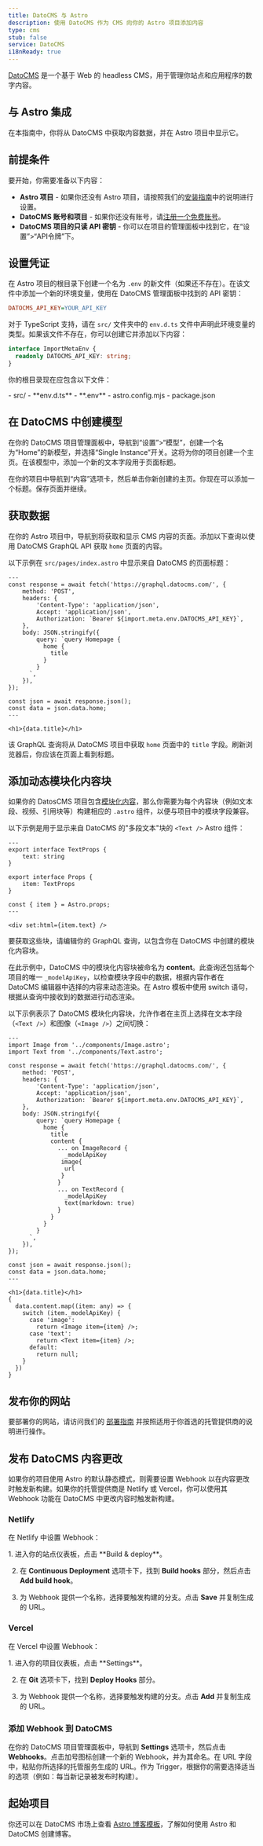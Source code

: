 ```yaml
---
title: DatoCMS 与 Astro
description: 使用 DatoCMS 作为 CMS 向你的 Astro 项目添加内容
type: cms
stub: false
service: DatoCMS
i18nReady: true
---
```


[DatoCMS](https://datocms.com/) 是一个基于 Web 的 headless CMS，用于管理你站点和应用程序的数字内容。

## 与 Astro 集成

在本指南中，你将从 DatoCMS 中获取内容数据，并在 Astro 项目中显示它。

## 前提条件

要开始，你需要准备以下内容：

- **Astro 项目** - 如果你还没有 Astro 项目，请按照我们的[安装指南](/zh-cn/install-and-setup/)中的说明进行设置。
- **DatoCMS 账号和项目** - 如果你还没有账号，请[注册一个免费账号](https://dashboard.datocms.com/signup)。
- **DatoCMS 项目的只读 API 密钥** - 你可以在项目的管理面板中找到它，在“设置”>“API令牌”下。

## 设置凭证

在 Astro 项目的根目录下创建一个名为 `.env` 的新文件（如果还不存在）。在该文件中添加一个新的环境变量，使用在 DatoCMS 管理面板中找到的 API 密钥：

```ini title=".env"
DATOCMS_API_KEY=YOUR_API_KEY
```

对于 TypeScript 支持，请在 `src/` 文件夹中的 `env.d.ts` 文件中声明此环境变量的类型。如果该文件不存在，你可以创建它并添加以下内容：

```ts title="src/env.d.ts"
interface ImportMetaEnv {
  readonly DATOCMS_API_KEY: string;
}
```

你的根目录现在应包含以下文件：

<FileTree title="Project Structure">
- src/
  - **env.d.ts**
- **.env**
- astro.config.mjs
- package.json
</FileTree>

## 在 DatoCMS 中创建模型

在你的 DatoCMS 项目管理面板中，导航到“设置”>“模型”，创建一个名为“Home”的新模型，并选择“Single Instance”开关。这将为你的项目创建一个主页。在该模型中，添加一个新的文本字段用于页面标题。

在你的项目中导航到“内容”选项卡，然后单击你新创建的主页。你现在可以添加一个标题。保存页面并继续。

## 获取数据

在你的 Astro 项目中，导航到将获取和显示 CMS 内容的页面。添加以下查询以使用 DatoCMS GraphQL API 获取 `home` 页面的内容。

以下示例在 `src/pages/index.astro` 中显示来自 DatoCMS 的页面标题：

```astro title="src/pages/index.astro"
---
const response = await fetch('https://graphql.datocms.com/', {
	method: 'POST',
	headers: {
		'Content-Type': 'application/json',
		Accept: 'application/json',
		Authorization: `Bearer ${import.meta.env.DATOCMS_API_KEY}`,
	},
	body: JSON.stringify({
		query: `query Homepage {
          home {
            title
          }
        }
      `,
	}),
});

const json = await response.json();
const data = json.data.home;
---

<h1>{data.title}</h1>
```

该 GraphQL 查询将从 DatoCMS 项目中获取 `home` 页面中的 `title` 字段。刷新浏览器后，你应该在页面上看到标题。

## 添加动态模块化内容块

如果你的 DatosCMS 项目包含[模块化内容](https://www.datocms.com/docs/content-modelling/modular-content)，那么你需要为每个内容块（例如文本段、视频、引用块等）构建相应的 `.astro` 组件，以便与项目中的模块字段兼容。

以下示例是用于显示来自 DatoCMS 的"多段文本"块的 `<Text />` Astro 组件：

```astro title="src/components/Text.astro"
---
export interface TextProps {
	text: string
}

export interface Props {
	item: TextProps
}

const { item } = Astro.props;
---

<div set:html={item.text} />

```
要获取这些块，请编辑你的 GraphQL 查询，以包含你在 DatoCMS 中创建的模块化内容块。

在此示例中，DatoCMS 中的模块化内容块被命名为 **content**。此查询还包括每个项目的唯一 `_modelApiKey`，以检查模块字段中的数据，根据内容作者在 DatoCMS 编辑器中选择的内容来动态渲染。在 Astro 模板中使用 switch 语句，根据从查询中接收到的数据进行动态渲染。

以下示例表示了 DatoCMS 模块化内容块，允许作者在主页上选择在文本字段（`<Text />`）和图像（`<Image />`）之间切换：

```astro title="src/pages/index.astro" ins={2,3, 16-27, 39-50}
---
import Image from '../components/Image.astro';
import Text from '../components/Text.astro';

const response = await fetch('https://graphql.datocms.com/', {
	method: 'POST',
	headers: {
		'Content-Type': 'application/json',
		Accept: 'application/json',
		Authorization: `Bearer ${import.meta.env.DATOCMS_API_KEY}`,
	},
	body: JSON.stringify({
		query: `query Homepage {
          home {
            title
            content {
              ... on ImageRecord {
                _modelApiKey
               image{
                url
               }
              }
              ... on TextRecord {
                _modelApiKey
                text(markdown: true)
              }
            }
          }
        }
      `,
	}),
});

const json = await response.json();
const data = json.data.home;
---

<h1>{data.title}</h1>
{
  data.content.map((item: any) => {
    switch (item._modelApiKey) {
      case 'image':
        return <Image item={item} />;
      case 'text':
        return <Text item={item} />;
      default:
        return null;
    }
  })
}
```

## 发布你的网站

要部署你的网站，请访问我们的 [部署指南](/zh-cn/guides/deploy/) 并按照适用于你首选的托管提供商的说明进行操作。

## 发布 DatoCMS 内容更改

如果你的项目使用 Astro 的默认静态模式，则需要设置 Webhook 以在内容更改时触发新构建。如果你的托管提供商是 Netlify 或 Vercel，你可以使用其 Webhook 功能在 DatoCMS 中更改内容时触发新构建。

### Netlify

在 Netlify 中设置 Webhook：

<Steps>
1. 进入你的站点仪表板，点击 **Build & deploy**。

2. 在 **Continuous Deployment** 选项卡下，找到 **Build hooks** 部分，然后点击 **Add build hook**。

3. 为 Webhook 提供一个名称，选择要触发构建的分支。点击 **Save** 并复制生成的 URL。
</Steps>

### Vercel

在 Vercel 中设置 Webhook：

<Steps>
1. 进入你的项目仪表板，点击 **Settings**。

2. 在 **Git** 选项卡下，找到 **Deploy Hooks** 部分。

3. 为 Webhook 提供一个名称，选择要触发构建的分支。点击 **Add** 并复制生成的 URL。
</Steps>

### 添加 Webhook 到 DatoCMS

在你的 DatoCMS 项目管理面板中，导航到 **Settings** 选项卡，然后点击 **Webhooks**。点击加号图标创建一个新的 Webhook，并为其命名。在 URL 字段中，粘贴你所选择的托管服务生成的 URL。作为 Trigger，根据你的需要选择适当的选项（例如：每当新记录被发布时构建）。

## 起始项目
你还可以在 DatoCMS 市场上查看 [Astro 博客模板](https://www.datocms.com/marketplace/starters/astro-template-blog)，了解如何使用 Astro 和 DatoCMS 创建博客。
